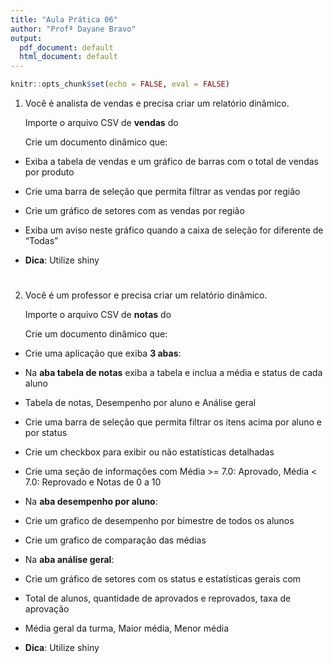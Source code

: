 ---
title: "Aula Prática 06"
author: "Profª Dayane Bravo"
output:
  pdf_document: default
  html_document: default
---

```{r setup, include = FALSE}
knitr::opts_chunk$set(echo = FALSE, eval = FALSE)
```



1. Você é analista de vendas e precisa criar um relatório dinâmico.

    Importe o arquivo CSV de **vendas** do \href{https://raw.githubusercontent.com/dayanebravo/LPA_R/main/aula_06/vendas.csv}{\textcolor{blue}{Github}}


    Crie um documento dinâmico que:

- Exiba a tabela de vendas e um gráfico de barras com o total de vendas por produto
- Crie uma barra de seleção que permita filtrar as vendas por região
- Crie um gráfico de setores com as vendas por região
- Exiba um aviso neste gráfico quando a caixa de seleção for diferente de "Todas"
- **Dica**: Utilize shiny


    \href{https://github.com/dayanebravo/LPA_R/blob/main/aula_06/aula_06_pratica_ex1.R}{\textcolor{blue}{Resolução}}

#

2. Você é um professor e precisa criar um relatório dinâmico.

    Importe o arquivo CSV de **notas** do \href{https://raw.githubusercontent.com/dayanebravo/LPA_R/refs/heads/main/aula_06/notas.csv}{\textcolor{blue}{Github}}
    
    Crie um documento dinâmico que:

- Crie uma aplicação que exiba **3 abas**:

- Na **aba tabela de notas** exiba a tabela e inclua a média e status de cada aluno
- Tabela de notas, Desempenho por aluno e Análise geral
- Crie uma barra de seleção que permita filtrar os itens acima por aluno e por status
- Crie um checkbox para exibir ou não estatísticas detalhadas
- Crie uma seção de informações com Média >= 7.0: Aprovado, Média < 7.0: Reprovado e Notas de 0 a 10
 
 
- Na **aba desempenho por aluno**:
- Crie um grafico de desempenho por bimestre de todos os alunos
- Crie um grafico de comparação das médias

 
- Na **aba análise geral**:
- Crie um gráfico de setores com os status e estatísticas gerais com
- Total de alunos, quantidade de aprovados e reprovados, taxa de aprovação
- Média geral da turma, Maior média, Menor média

- **Dica**: Utilize shiny


    \href{https://github.com/dayanebravo/LPA_R/blob/main/aula_06/aula_06_pratica_ex2.R}{\textcolor{blue}{Resolução}}

